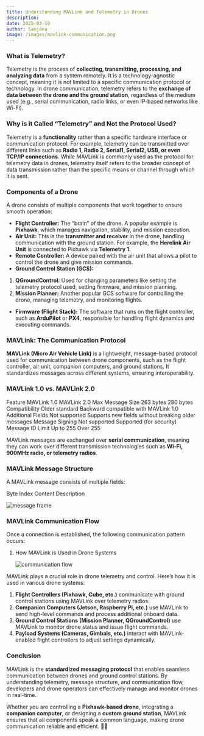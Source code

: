 ```yaml
---
title: Understanding MAVLink and Telemetry in Drones
description:
date: 2025-03-19
author: Sanjana
image: /images/mavlink-communication.png
---
```


### What is Telemetry?

Telemetry is the process of **collecting, transmitting, processing, and analyzing data** from a system remotely. It is a technology-agnostic concept, meaning it is not limited to a specific communication protocol or technology. In drone communication, telemetry refers to the **exchange of data between the drone and the ground station**, regardless of the medium used (e.g., serial communication, radio links, or even IP-based networks like Wi-Fi).

### Why is it Called “Telemetry” and Not the Protocol Used?

Telemetry is a **functionality** rather than a specific hardware interface or communication protocol. For example, telemetry can be transmitted over different links such as **Radio 1, Radio 2, Serial1, Serial2, USB, or even TCP/IP connections**. While MAVLink is commonly used as the protocol for telemetry data in drones, telemetry itself refers to the broader concept of data transmission rather than the specific means or channel through which it is sent.

### Components of a Drone

A drone consists of multiple components that work together to ensure smooth operation:

-   **Flight Controller:** The “brain” of the drone. A popular example is **Pixhawk**, which manages navigation, stability, and mission execution.
-   **Air Unit:** This is the **transmitter and receiver** in the drone, handling communication with the ground station. For example, the **Herelink Air Unit** is connected to Pixhawk via **Telemetry 1**.
-   **Remote Controller:** A device paired with the air unit that allows a pilot to control the drone and give mission commands.
-   **Ground Control Station (GCS):**

1.  **QGroundControl:** Used for changing parameters like setting the telemetry protocol used, setting firmware, and mission planning.
2.  **Mission Planner:** Another popular GCS software for controlling the drone, managing telemetry, and monitoring flights.

-   **Firmware (Flight Stack):** The software that runs on the flight controller, such as **ArduPilot** or **PX4**, responsible for handling flight dynamics and executing commands.

### MAVLink: The Communication Protocol

**MAVLink (Micro Air Vehicle Link)** is a lightweight, message-based protocol used for communication between drone components, such as the flight controller, air unit, companion computers, and ground stations. It standardizes messages across different systems, ensuring interoperability.

### MAVLink 1.0 vs. MAVLink 2.0

Feature MAVLink 1.0 MAVLink 2.0 Max Message Size 263 bytes 280 bytes Compatibility Older standard Backward compatible with MAVLink 1.0 Additional Fields Not supported Supports new fields without breaking older messages Message Signing Not supported Supported (for security) Message ID Limit Up to 255 Over 255

MAVLink messages are exchanged over **serial communication**, meaning they can work over different transmission technologies such as **Wi-Fi, 900MHz radio, or telemetry radios**.

### MAVLink Message Structure

A MAVLink message consists of multiple fields:

Byte Index Content Description

![message frame](/images/mavlink-message-frame.png)

### MAVLink Communication Flow

Once a connection is established, the following communication pattern occurs:

1.  How MAVLink is Used in Drone Systems

    ![communication flow](/images/mavlink-communication.png)

MAVLink plays a crucial role in drone telemetry and control. Here’s how it is used in various drone systems:

1.  **Flight Controllers (Pixhawk, Cube, etc.)** communicate with ground control stations using MAVLink over telemetry radios.
2.  **Companion Computers (Jetson, Raspberry Pi, etc.)** use MAVLink to send high-level commands and process additional onboard data.
3.  **Ground Control Stations (Mission Planner, QGroundControl)** use MAVLink to monitor drone status and issue flight commands.
4.  **Payload Systems (Cameras, Gimbals, etc.)** interact with MAVLink-enabled flight controllers to adjust settings dynamically.

### Conclusion

MAVLink is the **standardized messaging protocol** that enables seamless communication between drones and ground control stations. By understanding telemetry, message structure, and communication flow, developers and drone operators can effectively manage and monitor drones in real-time.

Whether you are controlling a **Pixhawk-based drone**, integrating a **companion computer**, or designing a **custom ground station**, MAVLink ensures that all components speak a common language, making drone communication reliable and efficient. 🚁💡
